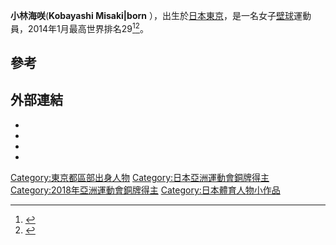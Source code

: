 {{Infobox squash player
| name                    = 小林海咲<BR/>Misaki Kobayashi
| image                   = 
| caption                 = 
| fullname                = 
| nickname                = 
| country                 = {{JPN}}
| residence               = [[日本|日本]][[神奈川縣|神奈川縣]]
| birth_date              = {{Birth date and age|1990|1|16}}
| birth_place             = [[日本|日本]][[東京|東京]]
| death_date              = 
| death_place             = 
| height                  = 
| weight                  = 
| turnedpro               = 2005
| retired                 = Active
| plays                   = 右手
| coach                   = Khoo Teng Hin & Yoshihiro Watanabe
| racquet                 = [[Head_(company)|Head]]
| website                 = 
| event                   = 女單
| years_active            = 
| highest_ranking         = No. 29
| date_of_highest_ranking = 2014年1月
| current_ranking         = No. 38
| date_of_current_ranking = 2016年11月
| WorldOpenresult         =  
| titles                  = 4
| finals                  = 5
| medaltemplates          =
{{MedalSport | 女子[[壁球|壁球]] }}
{{MedalCountry | {{JPN}} }}
{{MedalCompetition | [[亞洲運動會壁球比賽|亞洲運動會壁球比賽]]}}
{{MedalBronze | [[2018年亞洲運動會壁球比賽|2018年亞洲運動會壁球比賽]] | [[2018年亞洲運動會壁球比賽女子團體|2018年亞洲運動會壁球比賽女子團體]] }}
| updated                 = November, 2016
}}

'''小林海咲'''('''Kobayashi Misaki|born''' {{bd|1990年|1月16日|}}），出生於[[日本|日本]][[東京|東京]]，是一名女子[[壁球|壁球]]運動員，2014年1月最高世界排名29<ref>{{Cite web |url=http://www.horizonsoftware.net/entry/wispa/ranking.php?player=T00691 |title=WISPA player profile |access-date=2020-09-25 |archive-date=2012-01-30 |archive-url=https://web.archive.org/web/20120130102028/http://www.horizonsoftware.net/entry/wispa/ranking.php?player=T00691 |dead-url=no }}</ref><ref>{{Cite web |url=http://www.squashinfo.com/player-1545 |title=SquashInfo Player Profile |access-date=2020-09-25 |archive-date=2009-09-05 |archive-url=https://web.archive.org/web/20090905194322/http://www.squashinfo.com/player-1545 |dead-url=no }}</ref>。

== 參考 ==
{{Reflist}}

== 外部連結 ==
* {{WISPA|T00691}}
* {{WSA|misaki-kobayashi}}
* {{Squash Info|1545}}
* {{Twitter}}

[[Category:東京都區部出身人物|Category:東京都區部出身人物]]
[[Category:日本亞洲運動會銅牌得主|Category:日本亞洲運動會銅牌得主]]
[[Category:2018年亞洲運動會銅牌得主|Category:2018年亞洲運動會銅牌得主]]
[[Category:日本體育人物小作品|Category:日本體育人物小作品]]